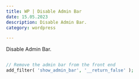 ```yaml
---
title: WP | Disable Admin Bar
date: 15.05.2023
description: Disable Admin Bar.
category: wordpress

---
```


Disable Admin Bar.

```php

// Remove the admin bar from the front end
add_filter( 'show_admin_bar', '__return_false' );

```
